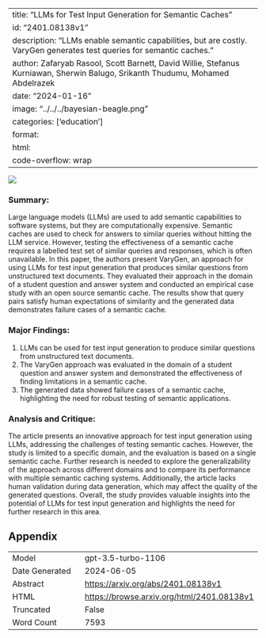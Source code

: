 
---
title: "LLMs for Test Input Generation for Semantic Caches"
id: "2401.08138v1"
description: "LLMs enable semantic capabilities, but are costly. VaryGen generates test queries for semantic caches."
author: Zafaryab Rasool, Scott Barnett, David Willie, Stefanus Kurniawan, Sherwin Balugo, Srikanth Thudumu, Mohamed Abdelrazek
date: "2024-01-16"
image: "../../../bayesian-beagle.png"
categories: ['education']
format:
  html:
    code-overflow: wrap
---

![](../../../bayesian-beagle.png)

### **Summary:**
Large language models (LLMs) are used to add semantic capabilities to software systems, but they are computationally expensive. Semantic caches are used to check for answers to similar queries without hitting the LLM service. However, testing the effectiveness of a semantic cache requires a labelled test set of similar queries and responses, which is often unavailable. In this paper, the authors present VaryGen, an approach for using LLMs for test input generation that produces similar questions from unstructured text documents. They evaluated their approach in the domain of a student question and answer system and conducted an empirical case study with an open source semantic cache. The results show that query pairs satisfy human expectations of similarity and the generated data demonstrates failure cases of a semantic cache.

### Major Findings:
1. LLMs can be used for test input generation to produce similar questions from unstructured text documents.
2. The VaryGen approach was evaluated in the domain of a student question and answer system and demonstrated the effectiveness of finding limitations in a semantic cache.
3. The generated data showed failure cases of a semantic cache, highlighting the need for robust testing of semantic applications.

### Analysis and Critique:
The article presents an innovative approach for test input generation using LLMs, addressing the challenges of testing semantic caches. However, the study is limited to a specific domain, and the evaluation is based on a single semantic cache. Further research is needed to explore the generalizability of the approach across different domains and to compare its performance with multiple semantic caching systems. Additionally, the article lacks human validation during data generation, which may affect the quality of the generated questions. Overall, the study provides valuable insights into the potential of LLMs for test input generation and highlights the need for further research in this area.

## Appendix

|          |          |
|----------|----------|
| Model     | gpt-3.5-turbo-1106       |
| Date Generated     | 2024-06-05       |
| Abstract | [https://arxiv.org/abs/2401.08138v1](https://arxiv.org/abs/2401.08138v1)        |
| HTML     | [https://browse.arxiv.org/html/2401.08138v1](https://browse.arxiv.org/html/2401.08138v1)       |
| Truncated       | False       |
| Word Count       | 7593       |